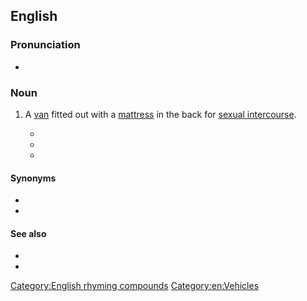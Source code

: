 ==English==

===Pronunciation===
* {{audio|en|En-au-fuck truck.ogg|Audio (AU)}}

===Noun===
{{en-noun}}

# {{lb|en|slang|vulgar}} A [[van]] fitted out with a [[mattress]] in the back for [[sexual intercourse]].
#* {{quote-text|en|year=1982|author=Jimmy Breslin|title=Forsaking All Others|page=293|passage=...into this '''fuck truck''' she came, seamy with semen, a place that made a motel whorehouse seem as fresh as new grass.}}
#* {{quote-text|en|year=2002|author=John H Stover|title=The Road Runner: An American Odyssey|page=111|passage=The Ford Econoline, also known as the '''fuck-truck''', sat outside. We didn't need a condom. Penny had already started taking the birth control pill.}}
#* {{quote-text|en|year=2005|author=S G Harrison Mumford|title=Dos-a-Dos|page=69|passage='Shame, it's nicknamed the "'''fuck truck'''".' 'Flic, I didn't go to Oz to get laid!' 'What was it you were saying before you left?'}}

====Synonyms====
* {{l|en|panel van}}
* {{l|en|sin bin}}

====See also====
* {{l|en|shagging wagon}}
* {{l|en|shag pad}}

[[Category:English rhyming compounds]]
[[Category:en:Vehicles]]